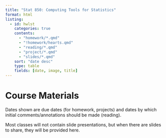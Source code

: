 ```yaml
---
title: "Stat 850: Computing Tools for Statistics"
format: html
listing:
  - id: hwlst
    categories: true
    contents: 
      - "homework/*.qmd"
      - "!homework/hearts.qmd"
      - "reading/*.qmd"
      - "project/*.qmd" 
      - "slides/*.qmd"
    sort: "date desc"
    type: table
    fields: [date, image, title]
---
```


# Course Materials

Dates shown are due dates (for homework, projects) and dates by which initial comments/annotations should be made (reading). 

Most classes will not contain slide presentations, but when there are slides to share, they will be provided here.

::: {#hwlst}
:::
